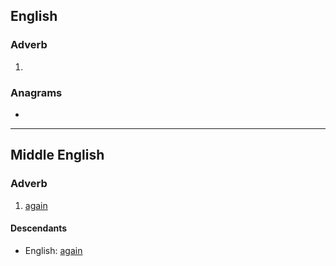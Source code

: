==English==

===Adverb===
{{en-adv|-}}

# {{obsolete spelling of|again|lang=en}}

===Anagrams===
* {{anagrams|en|yagna}}

----

==Middle English==
<!--this Middle English entry was created using Template:new enm entry-->

===Adverb===
{{head|enm|adverb}}

# [[again]]

====Descendants====
* English: [[again]]